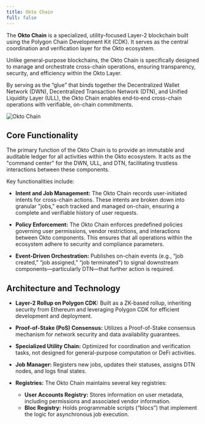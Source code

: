 ```yaml
---
title: Okto Chain
full: false
---
```


The **Okto Chain** is a specialized, utility-focused Layer-2 blockchain built using the Polygon Chain Development Kit (CDK). It serves as the central coordination and verification layer for the Okto ecosystem.

Unlike general-purpose blockchains, the Okto Chain is specifically designed to manage and orchestrate cross-chain operations, ensuring transparency, security, and efficiency within the Okto Layer.

By serving as the “glue” that binds together the Decentralized Wallet Network (DWN), Decentralized Transaction Network (DTN), and Unified Liquidity Layer (ULL), the Okto Chain enables end‐to‐end cross-chain operations with verifiable, on-chain commitments.

<div className="max-w-[450px] my-5 mx-auto">
    <img 
        src="/images/Okto-chain-banner.png" 
        alt="Okto Chain" 
        className="w-full rounded-lg shadow-sm"
    />
</div>

## Core Functionality

The primary function of the Okto Chain is to provide an immutable and auditable ledger for all activities within the Okto ecosystem. It acts as the "command center" for the DWN, ULL, and DTN, facilitating trustless interactions between these components.

Key functionalities include:

- **Intent and Job Management:**  The Okto Chain records user-initiated intents for cross-chain actions. These intents are broken down into granular "jobs," each tracked and managed on-chain, ensuring a complete and verifiable history of user requests.

- **Policy Enforcement:**  The Okto Chain enforces predefined policies governing user permissions, vendor restrictions, and interactions between Okto components. This ensures that all operations within the ecosystem adhere to security and compliance parameters.

- **Event-Driven Orchestration:** Publishes on-chain events (e.g., “job created,” “job assigned,” “job terminated”) to signal downstream components—particularly DTN—that further action is required.

## Architecture and Technology

- **Layer-2 Rollup on Polygon CDK:** Built as a ZK-based rollup, inheriting security from Ethereum and leveraging Polygon CDK for efficient development and deployment.

- **Proof-of-Stake (PoS) Consensus:**  Utilizes a Proof-of-Stake consensus mechanism for network security and data availability guarantees.

- **Specialized Utility Chain:** Optimized for coordination and verification tasks, not designed for general-purpose computation or DeFi activities.

- **Job Manager:** Registers new jobs, updates their statuses, assigns DTN nodes, and logs final states.

- **Registries:** The Okto Chain maintains several key registries:
    - **User Accounts Registry:** Stores information on user metadata, including permissions and associated vendor information.
    - **Bloc Registry:** Holds programmable scripts (“blocs”) that implement the logic for asynchronous job execution.